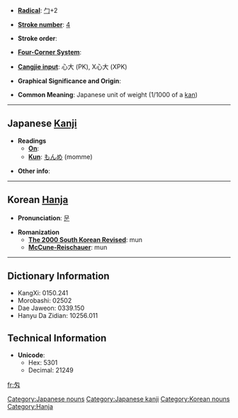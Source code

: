 * '''[[Wiktionary:Chinese radical index| Radical]]''': [[Wiktionary:Chinese radical index 勹|勹]]+2

* '''[[Wiktionary:Chinese total strokes index|Stroke number]]''': [[Wiktionary:Chinese total strokes index 4|4]]

* '''Stroke order''': 

* '''[[Wiktionary:Chinese four corner index|Four-Corner System]]''': 

* '''[[Wiktionary:Chinese Cangjie index|Cangjie input]]''': 心大 (PK), X心大 (XPK)

* '''Graphical Significance and Origin''': 

* '''Common Meaning''': Japanese unit of weight (1/1000 of a [[kan]])

----

== Japanese [[Kanji]] ==

* '''Readings'''
** '''[[On]]''': 
** '''[[Kun]]''': [[もんめ]] (momme)

* '''Other info''':  

----

== Korean [[Hanja]] ==

* '''Pronunciation''': [[문]]

* '''Romanization'''
** '''[[The 2000 South Korean Revised Romanization|The 2000 South Korean Revised]]''': mun
** '''[[McCune-Reischauer]]''': mun

----

== Dictionary Information ==

* KangXi: 0150.241
* Morobashi: 02502
* Dae Jaweon: 0339.150
* Hanyu Da Zidian: 10256.011

== Technical Information ==

* '''Unicode''':
** Hex: 5301
** Decimal: 21249

[[Category:Japanese nouns]] [[Category:Japanese kanji]] [[Category:Korean nouns]] [[Category:Hanja]]
[[fr:匁]]